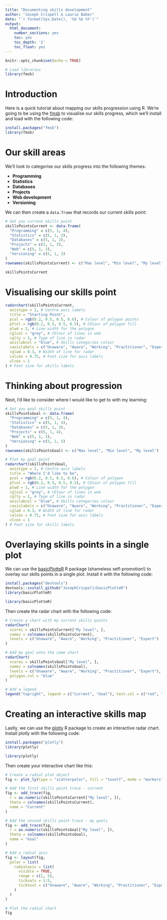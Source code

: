 ---
title: "Documenting skills development"
author: "Joseph Crispell & Laurie Baker"
date: "`r format(Sys.Date(), '%d %b %Y')`"
output:
  html_document:
    number_sections: yes
    toc: yes
    toc_depth: '2'
    toc_float: yes
---

```{r setup, include=FALSE}
knitr::opts_chunk$set(echo = TRUE)
```

```{r preparation, include=FALSE}
# Load libraries
library(fmsb)
```

# Introduction

Here is a quick tutorial about mapping our skills progression using R. We're going to be using the [fmsb]() to visualise our skills progress, which we'll install and load with the following code:

```{r install and load, eval=FALSE}
install.packages("fmsb")
library(fmsb)
```

# Our skill areas

We'll look to categorise our skills progress into the following themes:

- **Programming**
- **Statistics**
- **Databases**
- **Projects**
- **Web development**
- **Versioning**

We can then create a `data.frame` that records our current skills point:

```{r define skills table}
# Set you current skills point
skillsPointsCurrent <- data.frame(
  "Programming" = c(5, 1, 4),
  "Statistics" = c(5, 1, 3),
  "Databases" = c(5, 1, 2),
  "Projects" = c(5, 1, 3),
  "Web" = c(5, 1, 3),
  "Versioning" = c(5, 1, 3)
)
rownames(skillsPointsCurrent) <- c("Max level", "Min level", "My level")

skillsPointsCurrent
```

# Visualising our skills point

```{r}
radarchart(skillsPointsCurrent,
  axistype = 1, # Centre axis labels
  title = "Starting Point",
  pcol = rgb(0.2, 0.5, 0.5, 0.6), # Colour of polygon points
  pfcol = rgb(0.2, 0.5, 0.5, 0.5), # COlour of polygon fill
  plwd = 2, # Line width for the polygon
  cglcol = "grey", # COlour of lines in web
  cglty = 1, # Type of line in radar
  axislabcol = "blue", # Skills categories colour
  caxislabels = c("Unaware", "Aware", "Working", "Practitioner", "Expert"), # Skills categories
  cglwd = 0.3, # Width of line for radar
  calcex = 0.75, # Font size for axis labels
  vlcex = 1
) # Font size for skills labels
```


# Thinking about progression

Next, I'd like to consider where I would like to get to with my learning:

```{r where Id like to be}
# Set you goal skills point
skillsPointsGoal <- data.frame(
  "Programming" = c(5, 1, 4),
  "Statistics" = c(5, 1, 4),
  "Databases" = c(5, 1, 3),
  "Projects" = c(5, 1, 4),
  "Web" = c(5, 1, 3),
  "Versioning" = c(5, 1, 5)
)
rownames(skillsPointsGoal) <- c("Max level", "Min level", "My level")

# Plot my goal point
radarchart(skillsPointsGoal,
  axistype = 1, # Centre axis labels
  title = "Where I'd like to be",
  pcol = rgb(0.2, 0.5, 0.5, 0.6), # Colour of polygon
  pfcol = rgb(0.2, 0.5, 0.5, 0.5), # COlour of polygon fill
  plwd = 2, # Line width for the polygon
  cglcol = "grey", # COlour of lines in web
  cglty = 1, # Type of line in radar
  axislabcol = "blue", # Skills categories colour
  caxislabels = c("Unaware", "Aware", "Working", "Practitioner", "Expert"), # Skills categories
  cglwd = 0.3, # Width of line for radar
  calcex = 0.75, # Font size for axis labels
  vlcex = 1
) # Font size for skills labels
```

# Overlaying skills points in a single plot

We can use the [basicPlotteR](https://github.com/JosephCrispell/basicPlotteR/blob/master/README.md#radarchart) R package (shameless self-promotion!) to overlay our skills points in a single plot. Install it with the following code:

```{r install basicPlotteR, eval=FALSE}
install.packages("devtools")
devtools::install_github("JosephCrispell/basicPlotteR")
library(basicPlotteR)
```

```{r load basicPlotteR, echo=FALSE}
library(basicPlotteR)
```

Then create the radar chart with the following code:

```{r radar chart with basicPlotteR}
# Create a chart with my current skills points
radarChart(
  scores = skillsPointsCurrent["My level", ],
  names = colnames(skillsPointsCurrent),
  levels = c("Unaware", "Aware", "Working", "Practitioner", "Expert")
)

# Add my goal onto the same chart
radarChart(
  scores = skillsPointsGoal["My level", ],
  names = colnames(skillsPointsGoal),
  levels = c("Unaware", "Aware", "Working", "Practitioner", "Expert"), add = TRUE,
  polygon.col = "blue"
)

# Add a legend
legend("topright", legend = c("Current", "Goal"), text.col = c("red", "blue"), bty = "n", xpd = TRUE)
```

# Creating an interactive skills map

Lastly, we can use the [plotly](https://plotly.com/r/radar-chart/) R package to create an interactive radar chart. Install plotly with the following code:

```{r install plotly, eval=FALSE}
install.packages("plotly")
library(plotly)
```

```{r load plotly, include=FALSE}
library(plotly)
```

Then create your interactive chart like this:

```{r radar chart with plotly, warning=FALSE}
# Create a radial plot object
fig <- plot_ly(type = "scatterpolar", fill = "toself", mode = "markers")

# Add the first skills point trace - current
fig <- add_trace(fig,
  r = as.numeric(skillsPointsCurrent["My level", ]),
  theta = colnames(skillsPointsCurrent),
  name = "Current"
)

# Add the second skills point trace - my goals
fig <- add_trace(fig,
  r = as.numeric(skillsPointsGoal["My level", ]),
  theta = colnames(skillsPointsGoal),
  name = "Goal"
)

# Add a radial axis
fig <- layout(fig,
  polar = list(
    radialaxis = list(
      visible = TRUE,
      range = c(1, 5),
      tickvals = 1:5,
      ticktext = c("Unaware", "Aware", "Working", "Practitioner", "Expert")
    )
  )
)

# Plot the radial chart
fig
```

